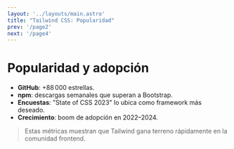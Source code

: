 ```yaml
---
layout: '../layouts/main.astro'
title: "Tailwind CSS: Popularidad"
prev: '/page2'
next: '/page4'
---
```



# Popularidad y adopción


- **GitHub**: +88 000 estrellas.
- **npm**: descargas semanales que superan a Bootstrap.
- **Encuestas**: "State of CSS 2023" lo ubica como framework más deseado.
- **Crecimiento**: boom de adopción en 2022–2024.

> Estas métricas muestran que Tailwind gana terreno rápidamente en la comunidad frontend.

<PieChartCard client:load/>
<ChartBar client:load/>
<DrawerDemo client:load/>
